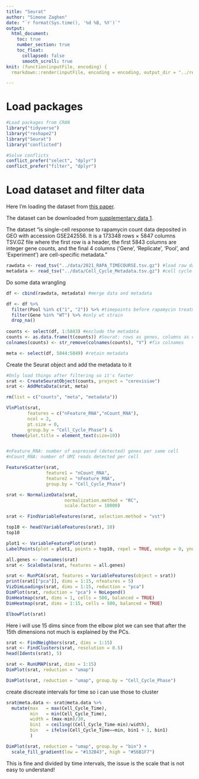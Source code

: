 ```yaml
---
title: "Seurat"
author: "Simone Zaghen"
date: "`r format(Sys.time(), '%d %B, %Y')`"
output: 
  html_document: 
    toc: true
    number_section: true
    toc_float: 
      collapsed: false
      smooth_scroll: true
knit: (function(inputFile, encoding) {
  rmarkdown::render(inputFile, encoding = encoding, output_dir = "../results/") })

---
```


# Load packages

```r
#Load packages from CRAN
library("tidyverse")
library("reshape2")
library("Seurat")
library("conflicted")

#Solve conflicts
conflict_prefer("select", "dplyr")
conflict_prefer("filter", "dplyr")

```

# Load dataset and filter data 

Here I'm loading the dataset from [this paper](https://doi.org/10.1101/2023.09.21.558277).

The dataset can be downloaded from [supplementary data 1](https://zenodo.org/records/8371195).

The dataset "is single-cell response to rapamycin count data deposited in GEO with accession GSE242556. It is a 173348 rows × 5847 columns TSV.GZ file where the first row is a header, the first 5843 columns are integer gene counts, and the final 4 columns ('Gene', 'Replicate', 'Pool', and 'Experiment') are cell-specific metadata."

```r
rawdata <- read_tsv("../data/2021_RAPA_TIMECOURSE.tsv.gz") #load raw data
metadata <- read_tsv("../data/Cell_Cycle_Metadata.tsv.gz") #cell cycle data

```

Do some data wrangling

```r
df <- cbind(rawdata, metadata) #merge data and metadata

df <- df %>%
  filter(Pool %in% c("1", "2")) %>% #timepoints before rapamycin treatment
  filter(Gene %in% "WT") %>% #only wt strain
  drop_na()
  
counts <- select(df, 1:5843) #exclude the metadata
counts <- as.data.frame(t(counts)) #Seurat: rows as genes, columns as cell
colnames(counts) <- str_remove(colnames(counts), "V") #fix colnames

meta <- select(df, 5844:5849) #retain metadata 

```

Create the Seurat object and add the metadata to it

```r
#Only load things after filtering so it's faster
srat <- CreateSeuratObject(counts, project = "cerevisiae") 
srat <- AddMetaData(srat, meta)

rm(list = c("counts", "meta", "metadata"))

```

```r
VlnPlot(srat, 
        features = c("nFeature_RNA","nCount_RNA"),
        ncol = 2, 
        pt.size = 0,
        group.by = "Cell_Cycle_Phase") & 
  theme(plot.title = element_text(size=10))


#nFeature_RNA: number of expressed (detected) genes per same cell
#nCount_RNA: number of UMI reads detected per cell

```

```r
FeatureScatter(srat, 
               feature1 = "nCount_RNA", 
               feature2 = "nFeature_RNA",
               group.by = "Cell_Cycle_Phase")

```

```r
srat <- NormalizeData(srat, 
                      normalization.method = "RC",
                      scale.factor = 10000)

```


```r
srat <- FindVariableFeatures(srat, selection.method = "vst")

top10 <- head(VariableFeatures(srat), 10)
top10
```


```r
plot1 <- VariableFeaturePlot(srat)
LabelPoints(plot = plot1, points = top10, repel = TRUE, xnudge = 0, ynudge = 0)

```


```r
all.genes <- rownames(srat)
srat <- ScaleData(srat, features = all.genes)

```

```r
srat <- RunPCA(srat, features = VariableFeatures(object = srat))
print(srat[["pca"]], dims = 1:15, nfeatures = 5)
VizDimLoadings(srat, dims = 1:15, reduction = "pca")
DimPlot(srat, reduction = "pca") + NoLegend()
DimHeatmap(srat, dims = 1, cells = 500, balanced = TRUE)
DimHeatmap(srat, dims = 1:15, cells = 500, balanced = TRUE)

```

```r
ElbowPlot(srat)

```

Here i will use 15 dims since from the elbow plot we can see that after the 15th dimensions not much is explained by the PCs. 

```r
srat <- FindNeighbors(srat, dims = 1:15)
srat <- FindClusters(srat, resolution = 0.5)
head(Idents(srat), 5)

```

```r
srat <- RunUMAP(srat, dims = 1:15)
DimPlot(srat, reduction = "umap")

```

```r
DimPlot(srat, reduction = "umap", group.by = "Cell_Cycle_Phase")

```

create discreate intervals for time so i can use those to cluster

```r
srat@meta.data <- srat@meta.data %>%
  mutate(max   = max(Cell_Cycle_Time), 
         min   = min(Cell_Cycle_Time), 
         width = (max-min)/30, 
         bin1  = ceiling((Cell_Cycle_Time-min)/width),
         bin   = ifelse(Cell_Cycle_Time==min, bin1 + 1, bin1)
         ) 


```

```r
DimPlot(srat, reduction = "umap", group.by = "bin") +
  scale_fill_gradient(low = "#132B43", high = "#56B1F7")


```

This is fine and divided by time intervals, the issue is the scale that is not easy to understand! 



